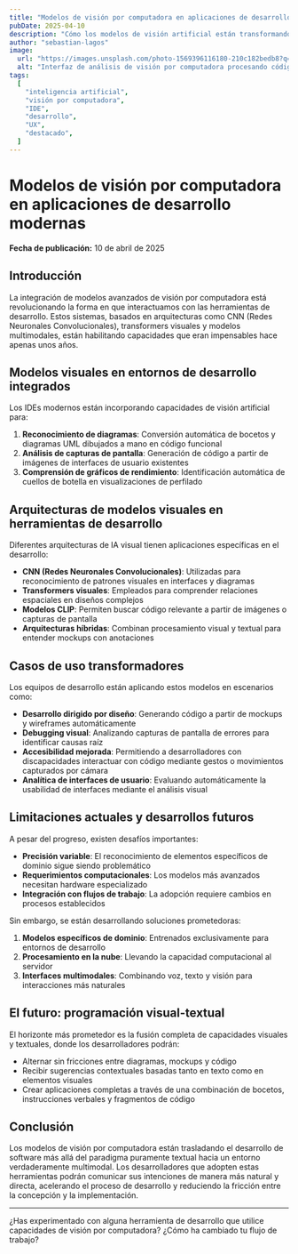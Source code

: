 ```yaml
---
title: "Modelos de visión por computadora en aplicaciones de desarrollo modernas"
pubDate: 2025-04-10
description: "Cómo los modelos de visión artificial están transformando las herramientas de desarrollo y facilitando nuevas interacciones con el código."
author: "sebastian-lagos"
image:
  url: "https://images.unsplash.com/photo-1569396116180-210c182bedb8?q=80&w=1969&auto=format&fit=crop&ixlib=rb-4.0.3"
  alt: "Interfaz de análisis de visión por computadora procesando código"
tags:
  [
    "inteligencia artificial",
    "visión por computadora",
    "IDE",
    "desarrollo",
    "UX",
    "destacado",
  ]
---
```


# Modelos de visión por computadora en aplicaciones de desarrollo modernas

**Fecha de publicación:** 10 de abril de 2025

## Introducción

La integración de modelos avanzados de visión por computadora está revolucionando la forma en que interactuamos con las herramientas de desarrollo. Estos sistemas, basados en arquitecturas como CNN (Redes Neuronales Convolucionales), transformers visuales y modelos multimodales, están habilitando capacidades que eran impensables hace apenas unos años.

## Modelos visuales en entornos de desarrollo integrados

Los IDEs modernos están incorporando capacidades de visión artificial para:

1. **Reconocimiento de diagramas**: Conversión automática de bocetos y diagramas UML dibujados a mano en código funcional
2. **Análisis de capturas de pantalla**: Generación de código a partir de imágenes de interfaces de usuario existentes
3. **Comprensión de gráficos de rendimiento**: Identificación automática de cuellos de botella en visualizaciones de perfilado

## Arquitecturas de modelos visuales en herramientas de desarrollo

Diferentes arquitecturas de IA visual tienen aplicaciones específicas en el desarrollo:

- **CNN (Redes Neuronales Convolucionales)**: Utilizadas para reconocimiento de patrones visuales en interfaces y diagramas
- **Transformers visuales**: Empleados para comprender relaciones espaciales en diseños complejos
- **Modelos CLIP**: Permiten buscar código relevante a partir de imágenes o capturas de pantalla
- **Arquitecturas híbridas**: Combinan procesamiento visual y textual para entender mockups con anotaciones

## Casos de uso transformadores

Los equipos de desarrollo están aplicando estos modelos en escenarios como:

- **Desarrollo dirigido por diseño**: Generando código a partir de mockups y wireframes automáticamente
- **Debugging visual**: Analizando capturas de pantalla de errores para identificar causas raíz
- **Accesibilidad mejorada**: Permitiendo a desarrolladores con discapacidades interactuar con código mediante gestos o movimientos capturados por cámara
- **Analítica de interfaces de usuario**: Evaluando automáticamente la usabilidad de interfaces mediante el análisis visual

## Limitaciones actuales y desarrollos futuros

A pesar del progreso, existen desafíos importantes:

- **Precisión variable**: El reconocimiento de elementos específicos de dominio sigue siendo problemático
- **Requerimientos computacionales**: Los modelos más avanzados necesitan hardware especializado
- **Integración con flujos de trabajo**: La adopción requiere cambios en procesos establecidos

Sin embargo, se están desarrollando soluciones prometedoras:

1. **Modelos específicos de dominio**: Entrenados exclusivamente para entornos de desarrollo
2. **Procesamiento en la nube**: Llevando la capacidad computacional al servidor
3. **Interfaces multimodales**: Combinando voz, texto y visión para interacciones más naturales

## El futuro: programación visual-textual

El horizonte más prometedor es la fusión completa de capacidades visuales y textuales, donde los desarrolladores podrán:

- Alternar sin fricciones entre diagramas, mockups y código
- Recibir sugerencias contextuales basadas tanto en texto como en elementos visuales
- Crear aplicaciones completas a través de una combinación de bocetos, instrucciones verbales y fragmentos de código

## Conclusión

Los modelos de visión por computadora están trasladando el desarrollo de software más allá del paradigma puramente textual hacia un entorno verdaderamente multimodal. Los desarrolladores que adopten estas herramientas podrán comunicar sus intenciones de manera más natural y directa, acelerando el proceso de desarrollo y reduciendo la fricción entre la concepción y la implementación.

---

¿Has experimentado con alguna herramienta de desarrollo que utilice capacidades de visión por computadora? ¿Cómo ha cambiado tu flujo de trabajo?
